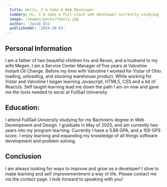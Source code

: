 ```yaml
---
  title: Hello, I'm Jake A Web Developer
  summary: Hi, I'm Jake a Full-stack web developer currently studying for my Bacholers degree at FullSail University.
  image: /images/posts/family.jpg
  author: 'Jacob Ols'
  publishedAt: '2024-10-03'
---
```


## Personal Information

I am a father of two beautiful children Iris and Revan, and a husband to my wife
Megan. I am a Service Center Manager of five years at Valvoline Instant Oil
Change. Before my time with Valvoline I worked for Vistar of Ohio loading,
unloading, and stocking warehouse product. While working for Vistar and
Valvoline I began learning Javascript, HTML5, CSS and a bit of ReactJs. Self
taught learning lead me down the path I am on now and gave me the tools needed
to excel at FullSail University.

## Education:

I attend FullSail University studying for my Bacholers degree in Web Development
and Design. I graduate in May of 2025, and am currently two years into my
program learning. Currently I have a 3.88 GPA, and a 100 GPS score. I enjoy
learning and expanding my knowledge of all things software development and
problem solving.

## Conclusion

I am always looking for ways to improve and grow as a developer! I stive to make
learning and self improvementment a way of life. Please contact me via the
contact page. I look forward to speaking with you!

